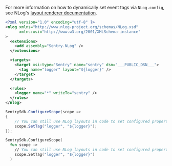 <Alert title="NLog Layouts">

For more information on how to dynamically set event tags via `NLog.config`, see NLog's [layout renderer documentation](https://nlog-project.org/config/?tab=layout-renderers).

</Alert>


```xml {tabTitle:NLog.config}
<?xml version="1.0" encoding="utf-8" ?>
<nlog xmlns="http://www.nlog-project.org/schemas/NLog.xsd"
      xmlns:xsi="http://www.w3.org/2001/XMLSchema-instance"
>
  <extensions>
    <add assembly="Sentry.NLog" />
  </extensions>

  <targets>
    <target xsi:type="Sentry" name="sentry" dsn="___PUBLIC_DSN___">
      <tag name="logger" layout="${logger}" />
    </target>
  </targets>

  <rules>
    <logger name="*" writeTo="sentry" />
  </rules>
</nlog>
```

```csharp
SentrySdk.ConfigureScope(scope =>
{
    // You can still use NLog layouts in code to set configured properties
    scope.SetTag("logger", "${logger}");
});
```

```fsharp
SentrySdk.ConfigureScope(
  fun scope ->
    // You can still use NLog layouts in code to set configured properties
    scope.SetTag("logger", "${logger}")
  )
```
